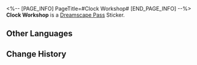 <%-- [PAGE_INFO]
PageTitle=#Clock Workshop#
[END_PAGE_INFO] --%>
{{Stub|Location information}}
{{Item Infobox
|id          = 223352
|image       = Dreamscape Pass Sticker Clock Workshop.png
|type        = Dreamscape Pass Sticker
|type2       = A Certain Someone's Past Stickers
|invCategory = 
|rarity      = 4
|effect      = 
|description = Digital stickers that can be used to decorate the pages of the Dreamtour Handbook. They come in many different styles.
|source1     = [[Discover the tranquil study in the Dreamscape]]
}}
{{Description|A representation of times past, filled with warmth and hope.}}
'''Clock Workshop''' is a [[Dreamscape Pass]] Sticker.

==Other Languages==
{{Other Languages
|en   = Clock Workshop
|zhs  = 钟表工坊
|zht  = 鐘錶工坊
|ja   = 時計工房
|ko   = 시계 공방
|es   = Taller de relojería
|fr   = Atelier d'horlogerie
|ru   = Часовая мастерская
|th   = เวิร์กชอปนาฬิกา
|vi   = Xưởng Đồng Hồ
|de   = Uhrenwerkstatt
|id   = Bengkel Jam
|pt   = Oficina de Relógio
}}

==Change History==
{{Change History|2.0}}